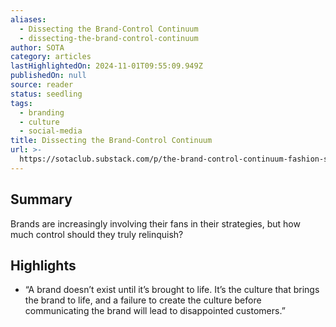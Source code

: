 ```yaml
---
aliases:
  - Dissecting the Brand-Control Continuum
  - dissecting-the-brand-control-continuum
author: SOTA
category: articles
lastHighlightedOn: 2024-11-01T09:55:09.949Z
publishedOn: null
source: reader
status: seedling
tags:
  - branding
  - culture
  - social-media
title: Dissecting the Brand-Control Continuum
url: >-
  https://sotaclub.substack.com/p/the-brand-control-continuum-fashion-strategy?utm_source=post-email-title&publication_id=663077&post_id=146391669&utm_campaign=email-post-title&isFreemail=false&r=og9hp&triedRedirect=true&utm_medium=email
---
```

## Summary

Brands are increasingly involving their fans in their strategies, but how much control should they truly relinquish?

## Highlights

- “A brand doesn’t exist until it’s brought to life. It’s the culture that brings the brand to life, and a failure to create the culture before communicating the brand will lead to disappointed customers.”
